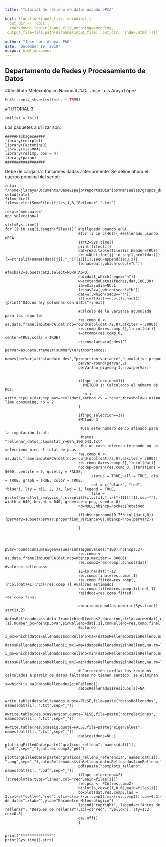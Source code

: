 ```yaml
---
title: "Tutorial de relleno de datos usando ePCA"

knit: (function(input_file, encoding) {
  out_dir <- 'docs';
  rmarkdown::render(input_file,encoding=encoding,
 output_file=file.path(dirname(input_file), out_dir, 'index.html'))})
 
author: "Jose Luis Araya, PhD"
date: "December 19, 2019"
output: html_document
---
```

## Departamento de Redes y Procesamiento de Datos 
##Instituto Meteorológico Nacional 
##Dr. José Luis Araya López


```r
knitr::opts_chunk$set(echo = TRUE)
```
#TUTORIAL 3


```
rm(list = ls())
```

Los paquetes a utilizar son:

```
#####Packages#####
library(corrplot)
library(FactoMineR)
library(missMDA)
library(relimp, pos = 4)
library(paran)
##################
```
Debe de cargar las funciones dadas anteriormente.
Se define ahora el cuerpo principal del script:



```
ruta<-"/home/jlaraya/Documents/BaseEspejo/reportesDiariosYMensuales/grupos_datos/"
setwd(ruta)
files=dir()
files=selectSomeFiles(files,1,8,"Rellenar",".txt") 

resol="mensuales"
npc_seleccion=1

strt=Sys.time()
for (i in seq(1,length(files))){ #Rellenado usando ePCA
                                 #for (i in c(46)){ #Rellenado usando ePCA
                                 strt2=Sys.time()
                                 print(files[i])
                                 dat=read.table(files[i],header=TRUE)
                                 sequ=NULL;for(jj in seq(1,ncol(dat))){x=strsplit(names(dat)[jj],"_")[[1]][1];sequ=append(sequ,x)}
                                 fechas=dat[,which(sequ!="h")]
                                 #fechas2=subset(dat2,select=HORA:AGNO)
                                 dat=dat[,which(sequ=="h")]
                                 w=acotandoDatos(fechas,dat,100,30)
                                 ia=w$ia;w$ia=NULL
                                 fechas2=w[,which(sequ!="h")]
                                 dat=w[,which(sequ=="h")]
                                 if(ncol(dat)==ncol(fechas2)){print("OJO:no hay columnas con datos");next}

                                 #Cálculo de la varianza acumulada para los reportes
                                 res.comp_0 <- as.data.frame(imputePCA(dat,ncp=round(ncol(dat)/2,0),maxiter = 3000))
                                 res.comp_0=res.comp_0[,1:ncol(dat)]
                                 a=prcomp(res.comp_0, center=TRUE,scale = TRUE)
                                 eigenvalues=(a$sdev)^2
                                 perVar=as.data.frame(t(summary(a)$importance))
                                 names(perVar)=c("standard_dev","proportion_variance","cumulative_proportion")
                                 perVar=round(perVar,2)
                                 perVar$no_eig=seq(1,nrow(perVar))
                                 
                                 
                                 if(npc_seleccion==1){
                                   #METODO 1: Calculando el número de PCs:
                                   nb <- estim_ncpPCA(dat,ncp.max=ncol(dat),method.cv = "gcv",threshold=0.01)## Time consuming, nb = 2
                                 }
                                 
                                 if(npc_seleccion==3){
                                 #Método 3
                                
                                  #uso este número de cp afinado para la imputación final:
                                  #datos "rellenar_datos_closeStat_r=60h_100_643.txt" 
                                  #es un caso interesante donde no se selecciona bien el total de pcas
                                 res.comp_0 <- as.data.frame(imputePCA(dat,ncp=round(ncol(dat)/2,0),maxiter = 3000))
                                 res.comp_0=res.comp_0[,1:ncol(dat)] 
                                 npcRep=paran(res.comp_0, iterations = 5000, centile = 0, quietly = FALSE, 
                                       status = TRUE, all = TRUE, cfa = TRUE, graph = TRUE, color = TRUE, 
                                       col = c("black", "red", "blue"), lty = c(1, 2, 3), lwd = 1, legend = TRUE, 
                                       file = paste("parallel_analysis_",strsplit(files[i],".txt")[[1]][1],sep=""), width = 640, height = 640, grdevice = png, seed = 0)
                                 nb=NULL;nb$ncp=npcRep$Retained
                                 
                                 if(nb$ncp>round(0.75*ncol(dat),0)){perVar2=subset(perVar,proportion_variance>0);nb$ncp=nrow(perVar2)}
                            
                                 }
                                 
                                 
                               
                                 pVar=round(cumsum(eigenvalues/sum(eigenvalues)*100)[nb$ncp],2)
                                 res.comp <- as.data.frame(imputePCA(dat,ncp=nb$ncp,maxiter = 3000))
                                 res.comp2=res.comp[,1:ncol(dat)] #valores rellenados
                                 IE=is.na(dat)*-12
                                 res.comp.final=res.comp[,1]
                                 res.comp.fitted=res.comp[,(ncol(dat)+1):ncol(res.comp )] #valores estimados
                                 res.comp.fitted=res.comp.fitted[,1]
                                 residuos=res.comp.fitted-res.comp.final
                                 
                                 duracion=round(as.numeric(Sys.time()-strt2),2)
                                 datosRellenados=as.data.frame(cbind(fechas2,duracion,nfilas=nrow(dat),ncol=ncol(dat),ref_station=names(dat)[1],number_pc=nb$ncp,pVar,sinRelleno=dat[,1],conRelleno=res.comp.final,estimados=res.comp.fitted,residuos,IE=IE[,1],IA=ia))
                                 #coloreo
                                 i_mx=which(datosRellenados$conRelleno>max(datosRellenados$sinRelleno,na.rm=TRUE))
                                 datosRellenados$conRelleno[i_mx]=max(datosRellenados$sinRelleno,na.rm=TRUE)
                                 i_mn=which(datosRellenados$conRelleno<min(datosRellenados$sinRelleno,na.rm=TRUE))
                                 datosRellenados$conRelleno[i_mn]=min(datosRellenados$sinRelleno,na.rm=TRUE)
                                 
                                 # Corrección tardía: los residuos calculados a partir de datos faltantes no tienen sentido: se eliminan
                                 s=which(is.na(datosRellenados$sinRelleno))
                                 datosRellenados$residuos[s]=NA
                                 
                                 write.table(datosRellenados,quote=FALSE,file=paste("datosRellenados", names(dat)[1], ".txt",sep="_"))
                                 #write.table(res.pca$var$cor,quote=FALSE,file=paste("correlaciones", names(dat)[1], ".txt",sep="_"))
                                 #write.table(res.pca$eig,quote=FALSE,file=paste("eigenvalues", names(dat)[1], ".txt",sep="_"))
                                 dat$residuos=NULL
                                 plottingFilledData(paste("graficos_relleno", names(dat)[1], ".pdf",sep="_"),dat,res.comp2,"pdf")
                                 plottingFilledData(paste("graficos_relleno_referencia", names(dat[1]), ".png",sep="_"),datosRellenados$sinRelleno,datosRellenados$conRelleno,"png")
                                 pdf(paste("boxplots_relleno", names(dat)[1], ".pdf",sep="_"))
                                 if(npc_seleccion==2){screeplot(a,type="lines",col="red",main=files[i])}
                                 res.pca <- PCA(res.comp2)
                                 biplot(a,cex=c(1,0.6),main=files[i])
                                 boxplot(dat,res.comp2,las = 2,col=c("yellow","red"),ylim=c(min(res.comp2),max(res.comp2)),cex=0.2,cex.lab=1.0,cex.axis=0.75,main="Comparación de datos",xlab="",ylab="Parámetro Meteorológico")
                                 legend("topright", legend=c("Antes de rellenar", "Después de rellenar"),col=c("red", "yellow"), lty=1:2, cex=0.8)
                                 dev.off()
                                 }
  
  
print("**************")
print(Sys.time()-strt)
```



